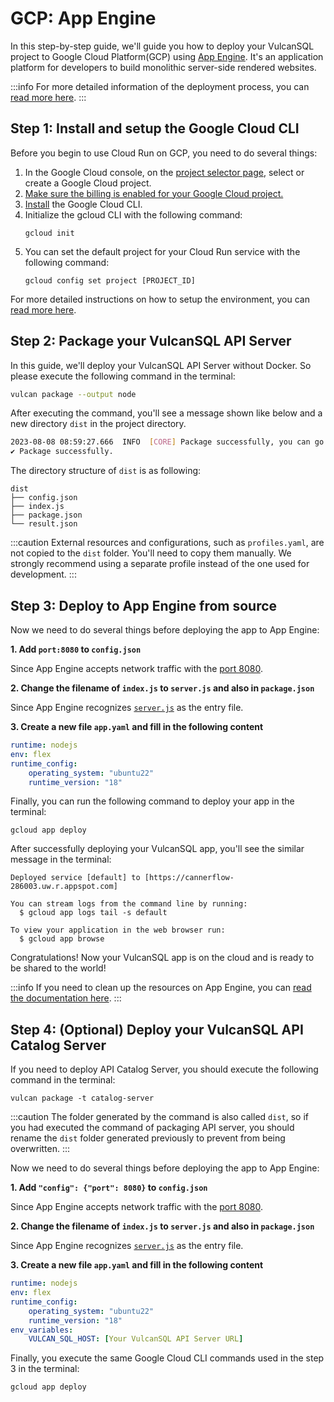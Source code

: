 # GCP: App Engine

In this step-by-step guide, we'll guide you how to deploy your VulcanSQL project to Google Cloud Platform(GCP)
using [App Engine](https://cloud.google.com/appengine). It's an application platform for developers to build monolithic
server-side rendered websites.

:::info
For more detailed information of the deployment process, you can [read more here](https://cloud.google.com/appengine/docs/standard/nodejs/runtime).
:::

## Step 1: Install and setup the Google Cloud CLI

Before you begin to use Cloud Run on GCP, you need to do several things:
1. In the Google Cloud console, on the [project selector page](https://console.cloud.google.com/projectselector2/home/dashboard), select or create a Google Cloud project.
2. [Make sure the billing is enabled for your Google Cloud project.](https://cloud.google.com/billing/docs/how-to/verify-billing-enabled#console)
3. [Install](https://cloud.google.com/sdk/docs/install) the Google Cloud CLI.
4. Initialize the gcloud CLI with the following command:
    ```shell
    gcloud init
    ```
5. You can set the default project for your Cloud Run service with the following command:
    ```shell
    gcloud config set project [PROJECT_ID]
    ```

For more detailed instructions on how to setup the environment, you can [read more here](https://cloud.google.com/appengine/docs/standard/nodejs/building-app/creating-project).

## Step 2: Package your VulcanSQL API Server

In this guide, we'll deploy your VulcanSQL API Server without Docker. So please execute the following command in the terminal:

```bash
vulcan package --output node
```

After executing the command, you'll see a message shown like below and a new directory `dist` in the project directory.

```bash
2023-08-08 08:59:27.666  INFO  [CORE] Package successfully, you can go to "dist" folder and run "npm install && node index.js" to start the server 
✔ Package successfully.
```

The directory structure of `dist` is as following:

```
dist
├── config.json
├── index.js
├── package.json
└── result.json
```

:::caution
External resources and configurations, such as `profiles.yaml`, are not copied to the `dist` folder. 
You'll need to copy them manually. We strongly recommend using a separate profile instead of the one used for development.
:::

## Step 3: Deploy to App Engine from source

Now we need to do several things before deploying the app to App Engine:

**1. Add `port:8080` to `config.json`**

Since App Engine accepts network traffic with the [port 8080](https://cloud.google.com/appengine/docs/flexible/custom-runtimes/build#listening_to_port_8080).

**2. Change the filename of `index.js` to `server.js` and also in `package.json`**

Since App Engine recognizes [`server.js`](https://cloud.google.com/appengine/docs/standard/nodejs/building-app/writing-web-service#running_the_server_locally) as the entry file.

**3. Create a new file `app.yaml` and fill in the following content**

```yaml
runtime: nodejs
env: flex
runtime_config:
    operating_system: "ubuntu22"
    runtime_version: "18"
```

Finally, you can run the following command to deploy your app in the terminal:

```shell
gcloud app deploy
```

After successfully deploying your VulcanSQL app, you'll see the similar message in the terminal:

```
Deployed service [default] to [https://cannerflow-286003.uw.r.appspot.com]

You can stream logs from the command line by running:
  $ gcloud app logs tail -s default

To view your application in the web browser run:
  $ gcloud app browse
```

Congratulations! Now your VulcanSQL app is on the cloud and is ready to be shared to the world!

:::info
If you need to clean up the resources on App Engine, you can [read the documentation here](https://cloud.google.com/appengine/docs/standard/python3/building-app/cleaning-up).
:::

## Step 4: (Optional) Deploy your VulcanSQL API Catalog Server

If you need to deploy API Catalog Server, you should execute the following command in the terminal:

```shell
vulcan package -t catalog-server
```

:::caution
The folder generated by the command is also called `dist`, so if you had executed the command of packaging
API server, you should rename the `dist` folder generated previously to prevent from being overwritten.
:::

Now we need to do several things before deploying the app to App Engine:

**1. Add `"config": {"port": 8080}` to `config.json`**

Since App Engine accepts network traffic with the [port 8080](https://cloud.google.com/appengine/docs/flexible/custom-runtimes/build#listening_to_port_8080).

**2. Change the filename of `index.js` to `server.js` and also in `package.json`**

Since App Engine recognizes [`server.js`](https://cloud.google.com/appengine/docs/standard/nodejs/building-app/writing-web-service#running_the_server_locally) as the entry file.

**3. Create a new file `app.yaml` and fill in the following content**

```yaml
runtime: nodejs
env: flex
runtime_config:
    operating_system: "ubuntu22"
    runtime_version: "18"
env_variables:
    VULCAN_SQL_HOST: [Your VulcanSQL API Server URL]
```

Finally, you execute the same Google Cloud CLI commands used in the step 3 in the terminal:

```
gcloud app deploy
```
